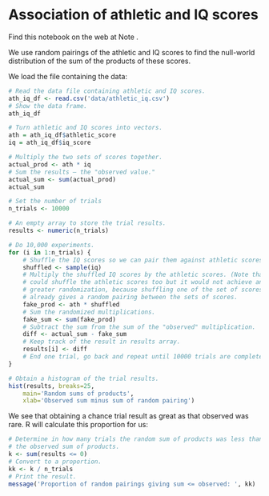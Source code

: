 # Association of athletic and IQ scores


Find this notebook on the web at Note .

We use random pairings of the athletic and IQ scores to find the
null-world distribution of the sum of the products of these scores.

We load the file containing the data:

```r
# Read the data file containing athletic and IQ scores.
ath_iq_df <- read.csv('data/athletic_iq.csv')
# Show the data frame.
ath_iq_df
```

```r
# Turn athletic and IQ scores into vectors.
ath = ath_iq_df$athletic_score
iq = ath_iq_df$iq_score
```

```r
# Multiply the two sets of scores together.
actual_prod <- ath * iq
# Sum the results — the "observed value."
actual_sum <- sum(actual_prod)
actual_sum
```

```r
# Set the number of trials
n_trials <- 10000

# An empty array to store the trial results.
results <- numeric(n_trials)

# Do 10,000 experiments.
for (i in 1:n_trials) {
    # Shuffle the IQ scores so we can pair them against athletic scores.
    shuffled <- sample(iq)
    # Multiply the shuffled IQ scores by the athletic scores. (Note that we
    # could shuffle the athletic scores too but it would not achieve any
    # greater randomization, because shuffling one of the set of scores
    # already gives a random pairing between the sets of scores.
    fake_prod <- ath * shuffled
    # Sum the randomized multiplications.
    fake_sum <- sum(fake_prod)
    # Subtract the sum from the sum of the "observed" multiplication.
    diff <- actual_sum - fake_sum
    # Keep track of the result in results array.
    results[i] <- diff
    # End one trial, go back and repeat until 10000 trials are complete.
}

# Obtain a histogram of the trial results.
hist(results, breaks=25,
    main='Random sums of products',
    xlab='Observed sum minus sum of random pairing')
```

We see that obtaining a chance trial result as great as that observed
was rare. R will calculate this proportion for us:

```r
# Determine in how many trials the random sum of products was less than
# the observed sum of products.
k <- sum(results <= 0)
# Convert to a proportion.
kk <- k / n_trials
# Print the result.
message('Proportion of random pairings giving sum <= observed: ', kk)
```
